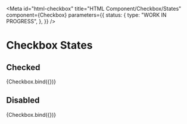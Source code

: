 <!-- @license CC0-1.0 -->


<Meta
  id="html-checkbox"
  title="HTML Component/Checkbox/States"
  component={Checkbox}
  parameters={{
    status: {
      type: "WORK IN PROGRESS",
    },
  }}
/>

# Checkbox States

## Checked

<Canvas>
  <Story
    name="checked"
    args={{
      checked: true,
    }}
  >
    {Checkbox.bind({})}
  </Story>
</Canvas>

## Disabled

<Canvas>
  <Story
    name="disabled"
    args={{
      disabled: true,
    }}
  >
    {Checkbox.bind({})}
  </Story>
</Canvas>
